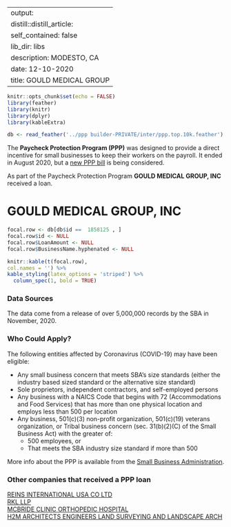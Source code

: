 
---
output:
  distill::distill_article:
    self_contained: false
    lib_dir: libs
description: MODESTO, CA 
date: 12-10-2020
title: GOULD MEDICAL GROUP 
---




```r
knitr::opts_chunk$set(echo = FALSE)
library(feather)
library(knitr)
library(dplyr)
library(kableExtra)

db <- read_feather('../ppp builder-PRIVATE/inter/ppp.top.10k.feather')

```



The **Paycheck Protection Program (PPP)** was designed to provide a direct incentive for small businesses to keep their workers on the payroll. It ended in August 2020, but a [new PPP bill](https://thehill.com/policy/finance/529092-bipartisan-support-for-new-ppp-loans-gains-momentum-in-congress) is being considered.

As part of the Paycheck Protection Program **GOULD MEDICAL GROUP, INC** received a loan.


# GOULD MEDICAL GROUP, INC 

```r
focal.row <- db[db$id ==  1858125 , ]
focal.row$id <- NULL
focal.row$LoanAmount <- NULL
focal.row$BusinessName.hyphenated <- NULL

knitr::kable(t(focal.row), 
col.names = '') %>%
kable_styling(latex_options = 'striped') %>%
  column_spec(1, bold = TRUE)


```

### Data Sources

The data come from a release of over 5,000,000 records by the SBA in November, 2020.


### Who Could Apply?

The following entities affected by Coronavirus (COVID-19) may have been eligible:

+ Any small business concern that meets SBA’s size standards (either the industry based sized standard or the alternative size standard)
+ Sole proprietors, independent contractors, and self-employed persons
+ Any business with a NAICS Code that begins with 72 (Accommodations and Food Services) that has more than one physical location and employs less than 500 per location
+ Any business, 501(c)(3) non-profit organization, 501(c)(19) veterans organization, or Tribal business concern (sec. 31(b)(2)(C) of the Small Business Act) with the greater of:
  + 500 employees, or 
  + That meets the SBA industry size standard if more than 500


More info about the PPP is available from the [Small Business Administration](https://www.sba.gov/funding-programs/loans/coronavirus-relief-options/paycheck-protection-program).

 
### Other companies that received a PPP loan 
   
 [REINS INTERNATIONAL USA CO LTD](/Paycheck-Protection-Program/3854976-REINS-INTERNATIONAL-USA-CO-LTD) <br> [RKL LLP](/Paycheck-Protection-Program/3925981-RKL-LLP) <br> [MCBRIDE CLINIC ORTHOPEDIC HOSPITAL](/Paycheck-Protection-Program/3033551-MCBRIDE-CLINIC-ORTHOPEDIC-HOSPITAL) <br> [H2M ARCHITECTS ENGINEERS LAND SURVEYING AND LANDSCAPE ARCH](/Paycheck-Protection-Program/1934580-H2M-ARCHITECTS-ENGINEERS-LAND-SURVEYING-AND-LANDSCAPE-ARCH) <br>
